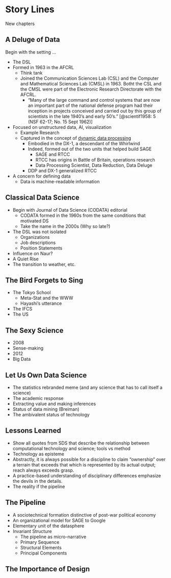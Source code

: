 # Story Lines

New chapters

## A Deluge of Data

Begin with the setting ...

-   The DSL
-   Formed in 1963 in the AFCRL
    -   Think tank
    -   Joined the Communication Sciences Lab (CSL) and the Computer and Mathematical Sciences Lab (CMSL) in 1963. Botht the CSL and the CMSL were part of the Electronic Research Directorate with the AFCRL.
        -   "Many of the large command and control systems that are now an important part of the national defense program had their inception in projects conceived and carried out by this group of scientists in the late 1940's and early 50's." [@scientif1958: 5 (NSF 62-17; No. 15 Sept 1962)]
-   Focused on unstructured data, AI, visualization
    -   Example Research
    -   Captured in the concept of [dynamic data processing]{.underline}
        -   Embodied in the DX-1, a descendant of the Whirlwind
        -   Indeed, formed out of the two units that helped build SAGE
            -   SAGE and RTCC
            -   RTCC has origins in Battle of Britain, operations research
            -   Data Processing Scientist, Data Reduction, Data Deluge
        -   DDP and DX-1 generalized RTCC
-   A concern for defining data
    -   Data is machine-readable information

## Classical Data Science

-   Begin with Journal of Data Science (CODATA) editorial
    -   CODATA formed in the 1960s from the same conditions that motivated DS
    -   Take the name in the 2000s (Why so late?)
-   The DSL was not isolated
    -   Organizations
    -   Job descriptions
    -   Position Statements
-   Influence on Naur?
-   A Quiet Rise
-   The transition to weather, etc.

## The Bird Forgets to Sing

-   The Tokyo School
    -   Meta-Stat and the WWW
    -   Hayashi's utterance
-   The IFCS
-   The US

## The Sexy Science

-   2008
-   Sense-making
-   2012
-   Big Data

## Let Us Own Data Science

-   The statistics rebranded meme (and any science that has to call itself a science)
-   The academic response
-   Extracting value and making inferences
-   Status of data mining (Breiman)
-   The ambivalent status of technology

## Lessons Learned

-   Show all quotes from SDS that describe the relationship between computational technology and science; tools vs method
-   Technology as episteme
-   Abstractly, it is always possible for a discipline to claim "ownership" over a terrain that exceeds that which is represented by its actual output; reach always exceeds grasp.
-   A practice-based understanding of disciplinary differences emphasize the devils in the details.
-   The reality if the pipeline

## The Pipeline

-   A sociotechnical formation distinctive of post-war political economy
-   An organizational model for SAGE to Google
-   Elementary unit of the datasphere
-   Invariant Structure
    -   The pipeline as micro-narrative
    -   Primary Sequence
    -   Structural Elements
    -   Principal Components

## The Importance of Design